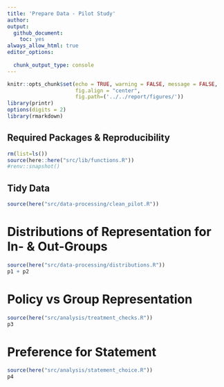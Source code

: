 ```yaml
---
title: 'Prepare Data - Pilot Study'
author: 
output: 
  github_document:
    toc: yes
always_allow_html: true
editor_options: 
  
  chunk_output_type: console
---
```


```r
knitr::opts_chunk$set(echo = TRUE, warning = FALSE, message = FALSE,
                      fig.align = "center",
                      fig.path=('../../report/figures/'))
library(printr)
options(digits = 2)
library(rmarkdown)
```

## Required Packages &amp; Reproducibility
```r
rm(list=ls())
source(here::here("src/lib/functions.R"))
#renv::snapshot()
```

## Tidy Data
```r
source(here("src/data-processing/clean_pilot.R"))
```

# Distributions of Representation for In- & Out-Groups
```r
source(here("src/data-processing/distributions.R"))
p1 + p2
```

# Policy vs Group Representation
```r
source(here("src/analysis/treatment_checks.R"))
p3
```

# Preference for Statement
```r
source(here("src/analysis/statement_choice.R"))
p4
```
